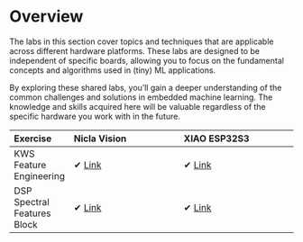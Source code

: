 # Overview {.unnumbered}

The labs in this section cover topics and techniques that are applicable across different hardware platforms. These labs are designed to be independent of specific boards, allowing you to focus on the fundamental concepts and algorithms used in (tiny) ML applications.

By exploring these shared labs, you'll gain a deeper understanding of the common challenges and solutions in embedded machine learning. The knowledge and skills acquired here will be valuable regardless of the specific hardware you work with in the future.

| Exercise                     | Nicla Vision                                                                                                 | XIAO ESP32S3                                                                                                    |
|:------------------------------|:--------------------------------------------------------------------------------------------------------------|:-----------------------------------------------------------------------------------------------------------------|
| KWS Feature Engineering      | ✔ [Link](./kws_feature_eng/kws_feature_eng.qmd)                                                         | ✔ [Link](./kws_feature_eng/kws_feature_eng.qmd)                                                            |
| DSP Spectral Features Block  | ✔ [Link](./dsp_spectral_features_block/dsp_spectral_features_block.qmd)                                 | ✔ [Link](./dsp_spectral_features_block/dsp_spectral_features_block.qmd)                                    |
